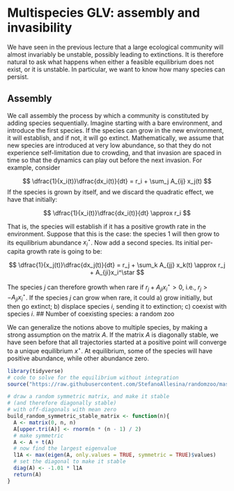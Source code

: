 # Multispecies GLV: assembly and invasibility {#multi}

We have seen in the previous lecture that a large ecological community will almost invariably be unstable, possibly leading to extinctions. It is therefore natural to ask what happens when either a feasible equilibrium does not exist, or it is unstable. In particular, we want to know how many species can persist.

## Assembly

We call assembly the process by which a community is constituted by adding species sequentially. Imagine starting with a bare environment, and introduce the first species. If the species can grow in the new environment, it will establish, and if not, it will go extinct. Mathematically, we assume that new species are introduced at very low abundance, so that they do not experience self-limitation due to crowding, and that invasion are spaced in time so that the dynamics can play out before the next invasion. For example, consider

$$
\dfrac{1}{x_i(t)}\dfrac{dx_i(t)}{dt} = r_i + \sum_j A_{ij} x_j(t)
$$
If the species is grown by itself, and we discard the quadratic effect, we have that initially:

$$
\dfrac{1}{x_i(t)}\dfrac{dx_i(t)}{dt} \approx r_i
$$

That is, the species will establish if it has a positive growth rate in the environment. Suppose that this is the case: the species 1 will then grow to its equilibrium abundance $x_i^\star$. Now add a second species. Its initial per-capita growth rate is going to be:

$$
\dfrac{1}{x_j(t)}\dfrac{dx_j(t)}{dt} = r_j + \sum_k A_{jj} x_k(t) \approx r_j + A_{ji}x_i^\star
$$

The species $j$ can therefore growth when rare if $r_j + A_{ji}x_i^\star > 0$, i.e., $r_j > -A_{ji}x_i^\star$. If the species $j$ can grow when rare, it could a) grow initially, but then go extinct; b) displace species $i$, sending it to extinction; c) coexist with species $i$. 
## Number of coexisting species: a random zoo

We can generalize the notions above to multiple species, by making a strong assumption on the matrix $A$. If the matrix $A$ is diagonally stable, we have seen before that all trajectories started at a positive point will converge to a unique equilibrium $x^\star$. At equilibrium, some of the species will have positive abundance, while other abundance zero. 

```r
library(tidyverse)
# code to solve for the equilibrium without integration
source("https://raw.githubusercontent.com/StefanoAllesina/randomzoo/master/R/lemke-howson.R")

# draw a random symmetric matrix, and make it stable
# (and therefore diagonally stable)
# with off-diagonals with mean zero
build_random_symmetric_stable_matrix <- function(n){
  A <- matrix(0, n, n)
  A[upper.tri(A)] <- rnorm(n * (n - 1) / 2)
  # make symmetric
  A <- A + t(A)
  # now find the largest eigenvalue
  l1A <- max(eigen(A, only.values = TRUE, symmetric = TRUE)$values)
  # set the diagonal to make it stable
  diag(A) <- -1.01 * l1A
  return(A)
}
```

